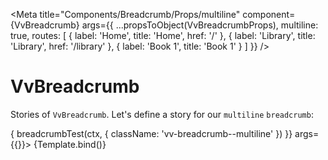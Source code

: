 
<Meta
	title="Components/Breadcrumb/Props/multiline"
	component={VvBreadcrumb}
	args={{
		...propsToObject(VvBreadcrumbProps),
		multiline: true,
		routes: [
			{
				label: 'Home',
				title: 'Home',
				href: '/'
			},
			{
				label: 'Library',
				title: 'Library',
				href: '/library'
			},
			{
				label: 'Book 1',
				title: 'Book 1'
			}
		]
	}}
/>

# VvBreadcrumb

Stories of `VvBreadcrumb`.
Let's define a story for our `multiline` `breadcrumb`:

<Canvas>
	<Story
		name="multiline"
		play={(ctx) => {
			breadcrumbTest(ctx, {
				className: 'vv-breadcrumb--multiline'
			})
		}}
		args={{}}>
		{Template.bind()}
	</Story>
</Canvas>
